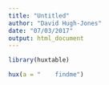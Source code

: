 ```yaml
---
title: "Untitled"
author: "David Hugh-Jones"
date: "07/03/2017"
output: html_document
---
```


```r
library(huxtable)

hux(a = "    findme")
```

